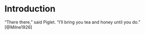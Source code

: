 
<!-- Reset the page numbering here to start 1, 2, 3, etc. -->
\pagenumbering{arabic}

# Introduction

"There there," said Piglet. "I’ll bring you tea and honey until you do.” [@Milne1926]

